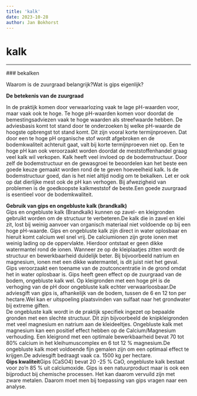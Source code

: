 ```yaml
---
title: 'kalk'
date: 2023-10-28
author: Jan Bokhorst
---
```


# kalk

---


          
  
  
  

   

 ### bekalken

 Waarom is de zuurgraad belangrijk?Wat is gips eigenlijk?


   **De betekenis van de zuurgraad**  
  
In de praktijk komen door verwaarlozing vaak te lage pH-waarden voor, maar vaak ook te hoge. Te hoge pH-waarden komen voor doordat de bemestingsadviezen vaak te hoge waarden als streefwaarde hebben. De adviesbasis komt tot stand door te onderzoeken bj welke pH-waarde de hoogste opbrengst tot stand komt. Dit zijn vooral korte termijnproeven. Dat door een te hoge pH organische stof wordt afgebroken en de bodemkwaliteit achteruit gaat, valt bij korte termijnproeven niet op. Een te hoge pH kan ook veroorzaakt worden doordat de meststoffenhandel graag veel kalk wil verkopen. Kalk heeft veel invloed op de bodemstructuur. Door zelf de bodemstructuur en de gewasgroei te beoordelen kan het beste een goede keuze gemaakt worden rond de te geven hoeveelheid kalk. Is de bodemstructuur goed, dan is het niet altijd nodig om te bekalken. Let er ook op dat dierlijke mest ook de pH kan verhogen. Bij afwezigheid van problemen is de goedkoopste kalkmeststof de beste.Een goede zuurgraad is esentieel voor de bodemkwaliteit.  
  
**Gebruik van gips en ongebluste kalk (brandkalk)**  
Gips en ongebluste kalk (Brandkalk) kunnen op zavel- en kleigronden gebruikt worden om de structuur te verbeteren.De kalk die in zavel en klei zit, lost bij weinig aanvoer van organisch materiaal niet voldoende op bij een hoge pH-waarde. Gips en ongebluste kalk zijn direct in water oplosbaar en hieruit komt calcium wel snel vrij. De calciumionen zijn grote ionen met weinig lading op de oppervlakte. Hierdoor ontstaat er geen dikke watermantel rond de ionen. Wanneer ze op de kleiplaatjes zitten wordt de structuur en bewerkbaarheid duidelijk beter. Bij bijvoorbeeld natrium en magnesium, ionen met een dikke watermantel, is dit juist niet het geval.  
Gips veroorzaakt een toename van de zoutconcentratie in de grond omdat het in water oplosbaar is. Gips heeft geen effect op de zuurgraad van de bodem, ongebluste kalk wel. Op kleigronden met een hoge pH is de verhoging van de pH door ongebluste kalk echter verwaarloosbaar.De adviesgift van gips is, afhankelijk van de bodem, tussen de 6 en 12 ton per hectare.Wel kan er uitspoeling plaatsvinden van sulfaat naar het grondwater bij extreme giften.  
De ongebluste kalk wordt in de praktijk specifiek ingezet op bepaalde gronden met een slechte structuur. Dit zijn bijvoorbeeld de knipkleigronden met veel magnesium en natrium aan de kleideeltjes. Ongebluste kalk met magnesium kan een positief effect hebben op de Calcium/Magnesium verhouding. Een kleigrond met een optimale bewerkbaarheid bevat 70 tot 80% calcium in het kleihumuscomplex en 6 tot 12 % magnesium.De ongebluste kalk moet voldoende fijn gemalen zijn om een optimaal effect te krijgen.De adviesgift bedraagt vaak ca. 1500 kg per hectare.  
**Gips kwaliteit**Gips (CaSO4) bevat 20 -25 % CaO, ongebluste kalk bestaat voor zo'n 85 % uit calciumoxide. Gips is een natuurproduct maar is ook een bijproduct bij chemische processen. Het kan daarom vervuild zijn met zware metalen. Daarom moet men bij toepassing van gips vragen naar een analyse.


